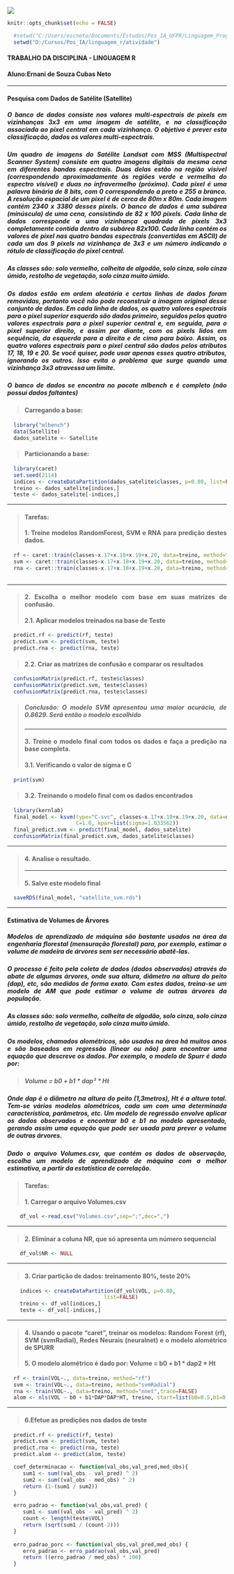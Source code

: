 
<style>
  body {
    text-align: justify
  }
</style>

![](D:/Cursos/Pos_IA/linguagem_r/atividade/top.jpg)

```r
knitr::opts_chunk$set(echo = FALSE)
```

```r
  #setwd("C:/Users/escneto/Documents/Estudos/Pos_IA_UFPR/Linguagem_Programacao_R/atividade")
  setwd("D:/Cursos/Pos_IA/linguagem_r/atividade")
```


#### **TRABALHO DA DISCIPLINA - LINGUAGEM R**
#### **Aluno:**Ernani de Souza Cubas Neto 

***

#### **Pesquisa com Dados de Satélite (Satellite)**

##### O banco de dados consiste nos valores multi-espectrais de pixels em vizinhanças 3x3 em uma imagem de satélite, e na classificação associada ao pixel central em cada vizinhança. O objetivo é prever esta classificação, dados os valores multi-espectrais.

##### Um quadro de imagens do Satélite Landsat com MSS (Multispectral Scanner System) consiste em quatro imagens digitais da mesma cena em diferentes bandas espectrais. Duas delas estão na região visível (correspondendo aproximadamente às regiões verde e vermelha do espectro visível) e duas no infravermelho (próximo). Cada pixel é uma palavra binária de 8 bits, com 0 correspondendo a preto e 255 a branco. A resolução espacial de um pixel é de cerca de 80m x 80m. Cada imagem contém 2340 x 3380 desses pixels. O banco de dados é uma subárea (minúscula) de uma cena, consistindo de 82 x 100 pixels. Cada linha de dados corresponde a uma vizinhança quadrada de pixels 3x3 completamente contida dentro da subárea 82x100. Cada linha contém os valores de pixel nas quatro bandas espectrais (convertidas em ASCII) de cada um dos 9 pixels na vizinhança de 3x3 e um número indicando o rótulo de classificação do pixel central.

##### As classes são: solo vermelho, colheita de algodão, solo cinza, solo cinza úmido, restolho de vegetação, solo cinza muito úmido.

##### Os dados estão em ordem aleatória e certas linhas de dados foram removidas, portanto você não pode reconstruir a imagem original desse conjunto de dados. Em cada linha de dados, os quatro valores espectrais para o pixel superior esquerdo são dados primeiro, seguidos pelos quatro valores espectrais para o pixel superior central e, em seguida, para o pixel superior direito, e assim por diante, com os pixels lidos em sequência, da esquerda para a direita e de cima para baixo. Assim, os quatro valores espectrais para o pixel central são dados pelos atributos 17, 18, 19 e 20. Se você quiser, pode usar apenas esses quatro atributos, ignorando os outros. Isso evita o problema que surge quando uma vizinhança 3x3 atravessa um limite.

##### O banco de dados se encontra no pacote **mlbench** e é completo (não possui dados faltantes)

> #### **Carregando a base:**

```r
  library("mlbench")
  data(Satellite)
  dados_satelite <- Satellite
```
> #### **Particionando a base:**

```r
  library(caret)
  set.seed(2114)
  indices <- createDataPartition(dados_satelite$classes, p=0.80, list=FALSE)
  treino <- dados_satelite[indices,]
  teste <- dados_satelite[-indices,]
```
***
> #### **Tarefas:**
> #### 1. Treine modelos RandomForest, SVM e RNA para predição destes dados.

```r
  rf <- caret::train(classes~x.17+x.18+x.19+x.20, data=treino, method="rf")
  svm <- caret::train(classes~x.17+x.18+x.19+x.20, data=treino, method="svmRadial")
  rna <- caret::train(classes~x.17+x.18+x.19+x.20, data=treino, method="nnet",trace=FALSE)
  
```
***
> #### 2. Escolha o melhor modelo com base em suas matrizes de confusão.
> #### 2.1. Aplicar modelos treinados na base de Teste

```r
  predict.rf <- predict(rf, teste)
  predict.svm <- predict(svm, teste)
  predict.rna <- predict(rna, teste)
```
> #### 2.2. Criar as matrizes de confusão e comparar os resultados

```r
  confusionMatrix(predict.rf, teste$classes)
  confusionMatrix(predict.svm, teste$classes)
  confusionMatrix(predict.rna, teste$classes)
```
> ##### **Conclusão:** O modelo SVM apresentou uma maior acurácia, de 0.8629. Será então o modelo escolhido
***
> #### 3. Treine o modelo final com todos os dados e faça a predição na base completa.
> #### 3.1. Verificando o valor de sigma e C

```r
  print(svm)
```
> #### 3.2. Treinando o modelo final com os dados encontrados

```r
  library(kernlab)
  final_model <- ksvm(type="C-svc", classes~x.17+x.18+x.19+x.20, data=dados_satelite, kernel="rbfdot",
                      C=1.0, kpar=list(sigma=1.033562))
  final_predict.svm <- predict(final_model, dados_satelite)
  confusionMatrix(final_predict.svm, dados_satelite$classes)
```
***
> #### 4. Analise o resultado.
***
> #### 5. Salve este modelo final

```r
  saveRDS(final_model, "satellite_svm.rds")
```

***

#### **Estimativa de Volumes de Árvores**

##### Modelos de aprendizado de máquina são bastante usados na área da engenharia florestal (mensuração florestal) para, por exemplo, estimar o volume de madeira de árvores sem ser necessário abatê-las.

##### O processo é feito pela coleta de dados (dados observados) através do abate de algumas árvores, onde sua altura, diâmetro na altura do peito (dap), etc, são medidos de forma exata. Com estes dados, treina-se um modelo de AM que pode estimar o volume de outras árvores da população.

##### As classes são: solo vermelho, colheita de algodão, solo cinza, solo cinza úmido, restolho de vegetação, solo cinza muito úmido.

##### Os modelos, chamados **alométricos**, são usados na área há muitos anos e são baseados em regressão (linear ou não) para encontrar uma equação que descreve os dados. Por exemplo, o modelo de Spurr é dado por:

> ##### Volume = b0 + b1 * dap² * Ht

##### Onde **dap** é o diâmetro na altura do peito (1,3metros), **Ht** é a altura total. Tem-se vários modelos alométricos, cada um com uma determinada característica, parâmetros, etc. Um modelo de regressão envolve aplicar os dados observados e encontrar b0 e b1 no modelo apresentado, gerando assim uma equação que pode ser usada para prever o volume de outras árvores.

##### Dado o arquivo **Volumes.csv**, que contém os dados de observação, escolha um modelo de aprendizado de máquina com a melhor estimativa, a partir da estatística de correlação.

> #### **Tarefas:**
> #### 1. Carregar o arquivo **Volumes.csv**

```r
    df_vol <-read.csv("Volumes.csv",sep=";",dec=",")
```
***
> #### 2. Eliminar a coluna NR, que só apresenta um número sequencial

```r
    df_vol$NR <- NULL
```
***
> #### 3. Criar partição de dados: treinamento 80%, teste 20%

```r
    indices <- createDataPartition(df_vol$VOL, p=0.80,
                               list=FALSE)
    treino <- df_vol[indices,]
    teste <- df_vol[-indices,]
```
***
> #### 4. Usando o pacote "caret", treinar os modelos: Random Forest (rf), SVM (svmRadial), Redes Neurais (neuralnet) e o modelo alométrico de SPURR
> #### 5. O modelo alométrico é dado por: Volume = b0 + b1 * dap2 * Ht

```r
  rf <- train(VOL~., data=treino, method="rf")
  svm <- train(VOL~., data=treino, method="svmRadial")
  rna <- train(VOL~., data=treino, method="nnet",trace=FALSE)
  alom <- nls(VOL ~ b0 + b1*DAP*DAP*HT, treino, start=list(b0=0.5,b1=0.5))
```
***
> #### 6.Efetue as predições nos dados de teste

```r
  predict.rf <- predict(rf, teste)
  predict.svm <- predict(svm, teste)
  predict.rna <- predict(rna, teste)
  predict.alom <- predict(alom, teste)
```

```r
  coef_determinacao <- function(val_obs,val_pred,med_obs){
     sum1 <- sum((val_obs - val_pred) ^ 2)
     sum2 <- sum((val_obs - med_obs) ^ 2)
     return (1-(sum1 / sum2))
  }

  erro_padrao <- function(val_obs,val_pred) {
     sum1 <- sum((val_obs - val_pred) ^ 2)
     count <- length(teste$VOL)
     return (sqrt(sum1 / (count-2)))
  }
  
  erro_padrao_porc <- function(val_obs,val_pred,med_obs) {
     erro_padrao <- erro_padrao(val_obs,val_pred)
     return ((erro_padrao / med_obs) * 100)
  }
```